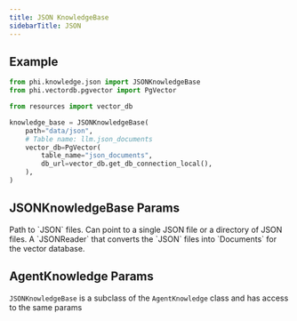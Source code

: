 ```yaml
---
title: JSON KnowledgeBase
sidebarTitle: JSON
---
```


## Example

```python knowledge_base.py
from phi.knowledge.json import JSONKnowledgeBase
from phi.vectordb.pgvector import PgVector

from resources import vector_db

knowledge_base = JSONKnowledgeBase(
    path="data/json",
    # Table name: llm.json_documents
    vector_db=PgVector(
        table_name="json_documents",
        db_url=vector_db.get_db_connection_local(),
    ),
)
```

## JSONKnowledgeBase Params

<ResponseField name="path" type="Union[str, Path]">
  Path to `JSON` files.
  Can point to a single JSON file or a directory of JSON files.
</ResponseField>
<ResponseField name="reader" type="JSONReader">
  A `JSONReader` that converts the `JSON` files into `Documents` for the vector database.
</ResponseField>

## AgentKnowledge Params

`JSONKnowledgeBase` is a subclass of the `AgentKnowledge` class and has access to the same params

<Snippet file="kb-base-reference.mdx" />

